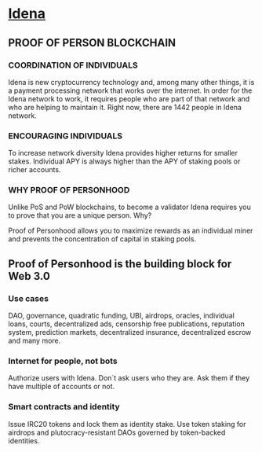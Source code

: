 # [Idena](https://www.idena.io/)


<h2>PROOF OF PERSON BLOCKCHAIN</h2>
<h3>COORDINATION OF INDIVIDUALS</h3>

Idena is new cryptocurrency technology and, among many other things, it is a payment processing network that works over the internet. In order for the Idena network to work, it requires people who are part of that network and who are helping to maintain it. Right now, there are 1442 people in Idena network.

<h3>ENCOURAGING INDIVIDUALS</h3>

To increase network diversity Idena provides higher returns for smaller stakes. Individual APY is always higher than the APY of staking pools or richer accounts.

<h3>WHY PROOF OF PERSONHOOD</h3>

Unlike PoS and PoW blockchains, to become a validator Idena requires you to prove that you are a unique person. Why?

Proof of Personhood allows you to maximize rewards as an individual miner and prevents the concentration of capital in staking pools.

<h2>Proof of Personhood is the building block for Web 3.0</h2>
<h3>Use cases</h3>

DAO, governance, quadratic funding, UBI, airdrops, oracles, individual loans, courts, decentralized ads, censorship free publications, reputation system, prediction markets, decentralized insurance, decentralized escrow and many more.

<h3>Internet for people, not bots</h3>

Authorize users with Idena. Don`t ask users who they are. Ask them if they have multiple of accounts or not.

<h3>Smart contracts and identity</h3>

Issue IRC20 tokens and lock them as identity stake. Use token staking for airdrops and plutocracy-resistant DAOs governed by token-backed identities.

